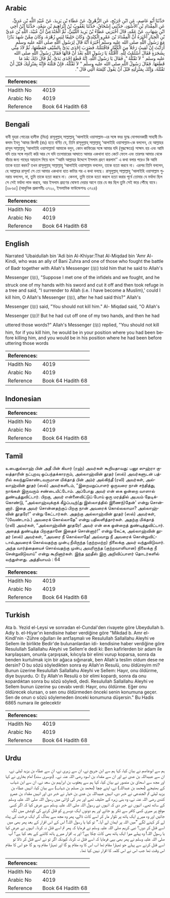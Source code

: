 ## Arabic


<div dir="rtl" lang="ar" style={{fontSize:'larger',backgroundColor:'#f8f9fa',padding:20}}>
حَدَّثَنَا أَبُو عَاصِمٍ، عَنِ ابْنِ جُرَيْجٍ، عَنِ الزُّهْرِيِّ، عَنْ عَطَاءِ بْنِ يَزِيدَ، عَنْ عُبَيْدِ اللَّهِ بْنِ عَدِيٍّ، عَنِ الْمِقْدَادِ بْنِ الأَسْوَدِ، حَدَّثَنِي إِسْحَاقُ، حَدَّثَنَا يَعْقُوبُ بْنُ إِبْرَاهِيمَ بْنِ سَعْدٍ، حَدَّثَنَا ابْنُ أَخِي ابْنِ شِهَابٍ، عَنْ عَمِّهِ، قَالَ أَخْبَرَنِي عَطَاءُ بْنُ يَزِيدَ اللَّيْثِيُّ، ثُمَّ الْجُنْدَعِيُّ أَنَّ عُبَيْدَ، اللَّهِ بْنَ عَدِيِّ بْنِ الْخِيَارِ أَخْبَرَهُ أَنَّ الْمِقْدَادَ بْنَ عَمْرٍو الْكِنْدِيَّ، وَكَانَ حَلِيفًا لِبَنِي زُهْرَةَ، وَكَانَ مِمَّنْ شَهِدَ بَدْرًا مَعَ رَسُولِ اللَّهِ صلى الله عليه وسلم أَخْبَرَهُ أَنَّهُ قَالَ لِرَسُولِ اللَّهِ صلى الله عليه وسلم أَرَأَيْتَ إِنْ لَقِيتُ رَجُلاً مِنَ الْكُفَّارِ فَاقْتَتَلْنَا، فَضَرَبَ إِحْدَى يَدَىَّ بِالسَّيْفِ فَقَطَعَهَا، ثُمَّ لاَذَ مِنِّي بِشَجَرَةٍ فَقَالَ أَسْلَمْتُ لِلَّهِ‏.‏ آأَقْتُلُهُ يَا رَسُولَ اللَّهِ بَعْدَ أَنْ قَالَهَا فَقَالَ رَسُولُ اللَّهِ صلى الله عليه وسلم ‏"‏ لاَ تَقْتُلْهُ ‏"‏‏.‏ فَقَالَ يَا رَسُولَ اللَّهِ، إِنَّهُ قَطَعَ إِحْدَى يَدَىَّ، ثُمَّ قَالَ ذَلِكَ بَعْدَ مَا قَطَعَهَا‏.‏ فَقَالَ رَسُولُ اللَّهِ صلى الله عليه وسلم ‏"‏ لاَ تَقْتُلْهُ، فَإِنْ قَتَلْتَهُ فَإِنَّهُ بِمَنْزِلَتِكَ قَبْلَ أَنْ تَقْتُلَهُ، وَإِنَّكَ بِمَنْزِلَتِهِ قَبْلَ أَنْ يَقُولَ كَلِمَتَهُ الَّتِي قَالَ ‏"‏‏.‏
</div>
<div style={{backgroundColor:'#f8f9fa',padding:20, marginBottom: 10}}><table> <thead> <tr> <th>References:</th> <th></th> </tr> </thead> <tbody><tr><td>Hadith No</td><td>4019</td></tr><tr><td>Arabic No</td><td>4019</td></tr><tr><td>Reference</td><td>Book 64 Hadith 68</td></tr></tbody></table></div>

## Bengali


<div dir="ltr" lang="bn" style={{fontSize:'larger',backgroundColor:'#f8f9fa',padding:20}}>
বানী যুহরা গোত্রের হালীফ (মিত্র) রাসূলুল্লাহ্ সাল্লাল্লাহু ‘আলাইহি ওয়াসাল্লাম-এর সঙ্গে বদর যুদ্ধে যোগদানকারী সাহাবী মিকদাদ ইবনু ‘আমর কিনদী (রাঃ) হতে বর্ণিত যে, তিনি রাসূলুল্লাহ্ সাল্লাল্লাহু ‘আলাইহি ওয়াসাল্লাম-কে বললেন, হে আল্লাহর রাসূল সাল্লাল্লাহু ‘আলাইহি ওয়াসাল্লাম! আমাকে বলুন, কোন কাফিরের সঙ্গে আমার যদি (যুদ্ধক্ষেত্রে) সাক্ষাৎ হয় এবং আমি যদি তার সঙ্গে লড়াই করি আর সে যদি তলোয়ারের আঘাতে আমার একখানা হাত কেটে ফেলে এবং তারপর আমার থেকে বাঁচার জন্য গাছের আড়ালে গিয়ে বলে ‘‘আমি আল্লাহর উদ্দেশে ইসলাম গ্রহণ করলাম’’ এ কথা বলার পরেও কি আমি তাকে হত্যা করব? তখন রাসূলূল্লাহ্ সাল্লাল্লাহু ‘আলাইহি ওয়াসাল্লাম বললেন, তাকে হত্যা করবে না। এরপর তিনি বললেন, হে আল্লাহর রাসূল! সে তো আমার একখানা হাত কাটার পর এ কথা বলছে। রাসূলুল্লাহ্ সাল্লাল্লাহু ‘আলাইহি ওয়াসাল্লাম পুনরায় বললেন, না, তুমি তাকে হত্যা করবে না। কেননা, তুমি তাকে হত্যা করলে হত্যা করার পূর্বে তোমার যে মর্যাদা ছিল সে সেই মর্যাদা লাভ করবে, আর ইসলাম গ্রহণের ঘোষণা দেয়ার আগে তার যে স্তর ছিল তুমি সেই স্তরে পৌঁছে যাবে। [৬৮৬৫] (আধুনিক প্রকাশনীঃ ৩৭২০, ইসলামিক ফাউন্ডেশনঃ ৩৭২৪)
</div>
<div style={{backgroundColor:'#f8f9fa',padding:20, marginBottom: 10}}><table> <thead> <tr> <th>References:</th> <th></th> </tr> </thead> <tbody><tr><td>Hadith No</td><td>4019</td></tr><tr><td>Arabic No</td><td>4019</td></tr><tr><td>Reference</td><td>Book 64 Hadith 68</td></tr></tbody></table></div>

## English


<div dir="ltr" lang="en" style={{fontSize:'larger',backgroundColor:'#f8f9fa',padding:20}}>
Narrated 'Ubaidullah bin 'Adi bin Al-Khiyar:That Al-Miqdad bin 'Amr Al-Kindi, who was an ally of Bani Zuhra and one of those who fought the battle of Badr together with Allah's Messenger (ﷺ) told him that he said to Allah's Messenger (ﷺ), "Suppose I met one of the infidels and we fought, and he struck one of my hands with his sword and cut it off and then took refuge in a tree and said, "I surrender to Allah (i.e. I have become a Muslim),' could I kill him, O Allah's Messenger (ﷺ), after he had said this?" Allah's Messenger (ﷺ) said, "You should not kill him." Al- Miqdad said, "O Allah's Messenger (ﷺ)! But he had cut off one of my two hands, and then he had uttered those words?" Allah's Messenger (ﷺ) replied, "You should not kill him, for if you kill him, he would be in your position where you had been before killing him, and you would be in his position where he had been before uttering those words
</div>
<div style={{backgroundColor:'#f8f9fa',padding:20, marginBottom: 10}}><table> <thead> <tr> <th>References:</th> <th></th> </tr> </thead> <tbody><tr><td>Hadith No</td><td>4019</td></tr><tr><td>Arabic No</td><td>4019</td></tr><tr><td>Reference</td><td>Book 64 Hadith 68</td></tr></tbody></table></div>

## Indonesian


<div dir="ltr" lang="id" style={{fontSize:'larger',backgroundColor:'#f8f9fa',padding:20}}>

</div>
<div style={{backgroundColor:'#f8f9fa',padding:20, marginBottom: 10}}><table> <thead> <tr> <th>References:</th> <th></th> </tr> </thead> <tbody><tr><td>Hadith No</td><td>4019</td></tr><tr><td>Arabic No</td><td>4019</td></tr><tr><td>Reference</td><td>Book 64 Hadith 68</td></tr></tbody></table></div>

## Tamil


<div dir="ltr" lang="ta" style={{fontSize:'larger',backgroundColor:'#f8f9fa',padding:20}}>
உபைதுல்லாஹ் பின் அதீ பின் கியார் (ரஹ்) அவர்கள் கூறியதாவது: பனூ ஸுஹ்ரா குலத்தாரின் நட்புறவு ஒப்பந்தக்காரரும், அல்லாஹ்வின் தூதர் (ஸல்) அவர்களுடன் பத்ரில் கலந்துகொண்டவருமான மிக்தாத் பின் அம்ர் அல்கிந்தீ (ரலி) அவர்கள், அல்லாஹ்வின் தூதர் (ஸல்) அவர்களிடம், “இறைமறுப்பாளர் ஒருவரை நான் சந்தித்து, நாங்கள் இருவரும் சண்டையிட்டோம். அப்போது அவர் என் கை ஒன்றை வாளால் துண்டித்துவிட்டார். பிறகு, அவர் என்னைவிட்டுப் போய் ஒரு மரத்தில் அபயம் தேடிக்கொண்டு, “அல்லாஹ்வுக்குக் கீழ்ப்படிந்(து இஸ்லாத்தில் இணைந்)தேன்' என்று சொன்னார். இதை அவர் சொன்னதற்குப் பிறகு நான் அவரைக் கொல்லலாமா? அல்லாஹ்வின் தூதரே!” என்று கேட்டார்கள். அதற்கு அல்லாஹ்வின் தூதர் (ஸல்) அவர்கள், “(வேண்டாம்.) அவரைக் கொல்லாதே” என்று பதிலளித்தார்கள். அதற்கு மிக்தாத் (ரலி) அவர்கள், “அல்லாஹ்வின் தூதரே! அவர் என் கை ஒன்றைத் துண்டித்துவிட்டார். அதைத் துண்டித்த பிறகுதானே இதைச் சொன்னார்!” என்று கேட்க, அல்லாஹ்வின் தூதர் (ஸல்) அவர்கள், “அவரை நீ கொல்லாதே! அவ்வாறு நீ அவரைக் கொன்றுவிட்டால்அவரைக் கொல்வதற்கு முன்பு நீயிருந்த (குற்றமற்ற) நிலைக்கு அவர் வந்துவிடுவார். அந்த வார்த்தையைச் சொல்வதற்கு முன்பு அவரிருந்த (குற்றவாளியான) நிலைக்கு நீ சென்றுவிடுவாய்” என்று கூறினார்கள். இந்த ஹதீஸ் இரு அறிவிப்பாளர் தொடர்களில் வந்துள்ளது. அத்தியாயம் : 64
</div>
<div style={{backgroundColor:'#f8f9fa',padding:20, marginBottom: 10}}><table> <thead> <tr> <th>References:</th> <th></th> </tr> </thead> <tbody><tr><td>Hadith No</td><td>4019</td></tr><tr><td>Arabic No</td><td>4019</td></tr><tr><td>Reference</td><td>Book 64 Hadith 68</td></tr></tbody></table></div>

## Turkish


<div dir="ltr" lang="tr" style={{fontSize:'larger',backgroundColor:'#f8f9fa',padding:20}}>
Ata b. Yezid el-Leysi ve sonradan el-Cundal'den rivayete göre Ubeydullah b. Adiy b. el-Hiyar'ın kendisine haber verdiğine göre "Mikdad b. Amr el-Kindl'nin -Zühre oğulları ile ant1aşmalı ve Resulullah Sallallahu Aleyhi ve Sellem ile birlikte Bedir'de bulunanlardan idi- kendisine haber verdiğine göre Resulullah Sallallahu Aleyhi ve Sellem'e dedi ki: Ben kafirlerden bir adam ile karşılaşsam, onunla çarpışsak, kılıcıyla bir elimi vurup koparsa, sonra da benden kurtulmak için bir ağaca sığınarak, ben Allah'a teslim oldum dese ne dersin? O bu sözü söyledikten sonra ey Allah'ın Resulü, onu öldüreyim mi? Bunun üzerine Resulullah Sallallahu Aleyhi ve Sellem: Hayır, onu öldürme, diye buyurdu. O: Ey Allah'ın Resulü o bir elimi kopardı, sonra da onu kopardıktan sonra bu sözü söyledi, dedi. Resulullah Sallallahu Aleyhi ve Sellem bunun üzerine şu cevabı verdi: Hayır, onu öldürme. Eğer onu öldürecek olursan, o sen onu öldürmeden önceki senin konumuna geçer. Sen de onun o sözü söylemeden önceki konumuna düşersin." Bu Hadis 6865 numara ile gelecektir
</div>
<div style={{backgroundColor:'#f8f9fa',padding:20, marginBottom: 10}}><table> <thead> <tr> <th>References:</th> <th></th> </tr> </thead> <tbody><tr><td>Hadith No</td><td>4019</td></tr><tr><td>Arabic No</td><td>4019</td></tr><tr><td>Reference</td><td>Book 64 Hadith 68</td></tr></tbody></table></div>

## Urdu


<div dir="rtl" lang="ur" style={{fontSize:'larger',backgroundColor:'#f8f9fa',padding:20}}>
ہم سے ابوعاصم نے بیان کیا، کہا ہم سے ابن جریج نے، ان سے زہری نے، ان سے عطاء بن یزید لیثی نے، ان سے عبیداللہ بن عدی نے اور ان سے مقداد بن اسود رضی اللہ عنہ نے۔ (دوسری سند) امام بخاری نے کہا اور مجھ سے اسحاق بن منصور نے بیان کیا، کہا ہم سے یعقوب بن ابراہیم بن سعد نے، ان سے ابن شہاب کے بھتیجے (محمد بن عبداللہ) نے، اپنے چچا (محمد بن مسلم بن شہاب) سے بیان کیا، انہیں عطاء بن یزید لیثی ثم الجندعی نے خبر دی، انہیں عبیداللہ بن عدی بن خیار نے خبر دی اور انہیں مقداد بن عمرو کندی رضی اللہ عنہ نے، وہ بنی زہرہ کے حلیف تھے اور بدر کی لڑائی میں رسول اللہ صلی اللہ علیہ وسلم کے ساتھ تھے۔ انہوں نے خبر دی کہ انہوں نے رسول اللہ صلی اللہ علیہ وسلم سے عرض کیا کہ اگر کسی موقع پر میری کسی کافر سے ٹکر ہو جائے اور ہم دونوں ایک دوسرے کو قتل کرنے کی کوشش میں لگ جائیں اور وہ میرے ایک ہاتھ پر تلوار مار کر اسے کاٹ ڈالے، پھر وہ مجھ سے بھاگ کر ایک درخت کی پناہ لے کر کہنے لگے ”میں اللہ پر ایمان لے آیا۔“ تو کیا یا رسول اللہ! اس کے اس اقرار کے بعد پھر بھی میں اسے قتل کر دوں؟ نبی کریم صلی اللہ علیہ وسلم نے فرمایا کہ پھر تم اسے قتل نہ کرنا۔ انہوں نے عرض کیا یا رسول اللہ! وہ پہلے میرا ایک ہاتھ بھی کاٹ چکا ہے؟ اور یہ اقرار میرے ہاتھ کاٹنے کے بعد کیا ہے؟ آپ صلی اللہ علیہ وسلم نے پھر بھی یہی فرمایا کہ اسے قتل نہ کرنا، کیونکہ اگر تو نے اسے قتل کر ڈالا تو اسے قتل کرنے سے پہلے جو تمہارا مقام تھا اب اس کا وہ مقام ہو گا اور تمہارا مقام وہ ہو گا جو اس کا مقام اس وقت تھا جب اس نے اس کلمہ کا اقرار نہیں کیا تھا۔
</div>
<div style={{backgroundColor:'#f8f9fa',padding:20, marginBottom: 10}}><table> <thead> <tr> <th>References:</th> <th></th> </tr> </thead> <tbody><tr><td>Hadith No</td><td>4019</td></tr><tr><td>Arabic No</td><td>4019</td></tr><tr><td>Reference</td><td>Book 64 Hadith 68</td></tr></tbody></table></div>
